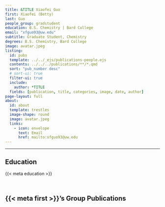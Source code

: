 ```yaml
---
title: &TITLE Xiaofei Guo
first: Xiaofei (Betty)
last: Guo
people_group: gradstudent
education: B.S. Chemistry | Bard College
email: "xfguo93@uw.edu"
subtitle: Graduate Student, Chemistry
degrees: B.S. Chemistry, Bard College
image: avatar.jpeg
listing:
  id: pubs
  template: ../../_ejs/publications-people.ejs 
  contents: ../../../publications/**/*.qmd
  sort: "pub_number desc"
  # sort-ui: true
  filter-ui: true
  include:
    author: *TITLE
  fields: [publication, title, categories, image, date, author]
page-layout: full
about: 
  id: about
  template: trestles
  image-shape: round
  image: avatar.jpeg
  links:
    - icon: envelope
      text: Email
      href: mailto:xfguo93@uw.edu
---
```


<hr>


:::{#about}



## Education
{{< meta education >}}

<br>

:::

## {{< meta first >}}'s Group Publications

:::{#pubs}
:::
